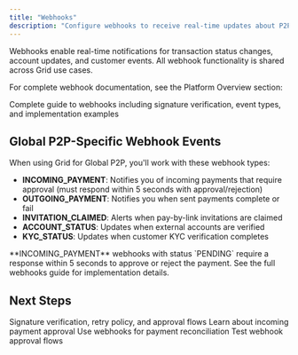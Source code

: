 ```yaml
---
title: "Webhooks"
description: "Configure webhooks to receive real-time updates about P2P payments"
---
```


Webhooks enable real-time notifications for transaction status changes, account updates, and customer events. All webhook functionality is shared across Grid use cases.

For complete webhook documentation, see the Platform Overview section:

<Card title="Webhooks Documentation" icon="webhook" href="/platform-overview/platform-features/webhooks">
  Complete guide to webhooks including signature verification, event types, and implementation examples
</Card>

## Global P2P-Specific Webhook Events

When using Grid for Global P2P, you'll work with these webhook types:

- **INCOMING_PAYMENT**: Notifies you of incoming payments that require approval (must respond within 5 seconds with approval/rejection)
- **OUTGOING_PAYMENT**: Notifies you when sent payments complete or fail
- **INVITATION_CLAIMED**: Alerts when pay-by-link invitations are claimed
- **ACCOUNT_STATUS**: Updates when external accounts are verified
- **KYC_STATUS**: Updates when customer KYC verification completes

<Warning>
**INCOMING_PAYMENT** webhooks with status `PENDING` require a response within 5 seconds to approve or reject the payment. See the full webhooks guide for implementation details.
</Warning>

## Next Steps

<CardGroup cols={2}>
  <Card title="Full Webhooks Guide" href="/platform-overview/platform-features/webhooks">
    Signature verification, retry policy, and approval flows
  </Card>
  <Card title="Receiving Payments" href="/global-p2p/sending-receiving-payments/receiving-payments">
    Learn about incoming payment approval
  </Card>
  <Card title="Reconciliation" href="/global-p2p/sending-receiving-payments/reconciliation">
    Use webhooks for payment reconciliation
  </Card>
  <Card title="Sandbox Testing" href="/global-p2p/platform-tools/sandbox-testing">
    Test webhook approval flows
  </Card>
</CardGroup>
